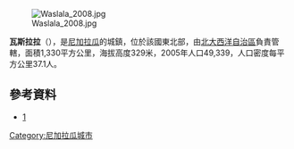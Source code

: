 [[Image:Waslala_2008.jpg|right]]

'''瓦斯拉拉'''（{{lang-es|Waslala}}），是[[尼加拉瓜|尼加拉瓜]]的城鎮，位於該國東北部，由[[北大西洋自治區|北大西洋自治區]]負責管轄，面積1,330平方公里，海拔高度329米，2005年人口49,339，人口密度每平方公里37.1人。

==參考資料==
* [https://web.archive.org/web/20080204184240/http://www.maplibrary.org/stacks/Central%20America/Nicaragua/Region%20Autonoma%20del%20Atlantico%20Norte/index.php]

{{coord|13|14|N|85|23|W|display=title}}

{{Nicaragua-geo-stub}}
[[Category:尼加拉瓜城市|Category:尼加拉瓜城市]]